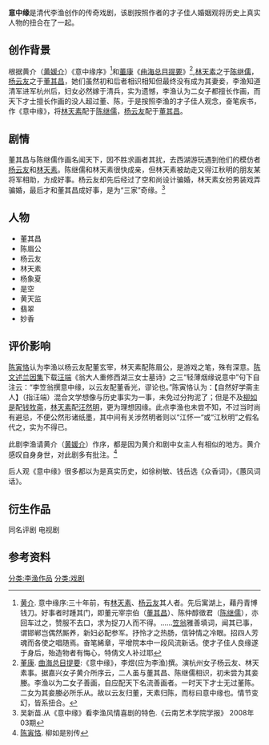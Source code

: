 {{about|清[[李渔|李渔]]戏剧|清代小说，作者不详|新刊意中缘|清[[李玉_(清朝)|李玉]]戏剧|意中缘 (李玉)}}
'''意中缘'''是清代李渔创作的传奇戏剧，该剧按照作者的才子佳人婚姻观将历史上真实人物的扭合在了一起。
==创作背景==
根据黄介（[[黄媛介|黄媛介]]）《意中缘序》<ref>[[黄介|黄介]]. 意中缘序:三十年前，有[[林天素|林天素]]、[[杨云友|杨云友]]其人者。先后寓湖上，藉丹青博钱刀。好事者时踵其门，即董元宰宗伯（[[董其昌|董其昌]]）、陈仲醇徵君（[[陈继儒|陈继儒]]），亦回车过之，赞服不去口，求为捉刀人而不得。……[[李渔|笠翁]]雅善填词，闻其已事，谓邯郸岂偶然厮养，新妇必配参军。抒怜才之热肠，信钟情之冷眼。招四人芳魂而各使之唱随焉。奋笔絺章，平增院本中一段风流新话。使才子佳人良缘遂于身后，殆造物者有悔心，特倩文人补过耶</ref>和[[董康|董康]]《[[曲海总目提要|曲海总目提要]]》<ref>[[董康|董康]]. [[曲海总目提要|曲海总目提要]]:《意中缘》，李煜(应为李渔)撰。演杭州女子杨云友、林天素事。据嘉兴女子黄介所序云，二人虽与董其昌、陈继儒相识，初未尝为其妾媵。李渔以为二女子善画，自应配天下名流善画者。一时天下才士无过董陈。二女为其妾媵必所乐从。故以云友归董，天素归陈，而标曰意中缘也。情节变幻，皆系扭合。</ref>,[[林天素|林天素]]之于[[陈继儒|陈继儒]]，[[杨云友|杨云友]]之于[[董其昌|董其昌]]，她们虽然初和后者相识相知但最终没有成为其妻妾，李渔知道清军进军杭州后，妇女必然嫁于清兵，实为遗憾，李渔认为二女子都擅长作画，而天下才士擅长作画的没人超过董、陈，于是按照李渔的才子佳人观念，奋笔疾书，作《意中缘》，将[[林天素|林天素]]配于[[陈继儒|陈继儒]]，[[杨云友|杨云友]]配于[[董其昌|董其昌]]。
==剧情==
董其昌与陈继儒作画名闻天下，因不胜求画者其扰，去西湖游玩遇到他们的模仿者[[杨云友|杨云友]]和[[林天素|林天素]]。陈继儒和林天素很快成亲，但林天素被劫走又得江秋明的朋友某将军相助，方成好事。杨云友却先后经过了空和尚设计骗婚，林天素女扮男装戏弄骗婚，最后才和董其昌成好事，是为“三家”奇缘。<ref>吴新苗.从《意中缘》看李渔风情喜剧的特色.《云南艺术学院学报》 2008年03期</ref>
==人物==
*董其昌
*陈眉公
*杨云友
*林天素
*杨象夏
*是空
*黄天监
*翡翠
*妙香
==评价影响==
[[陈寅恪|陈寅恪]]认为李渔以杨云友配董玄宰，林天素配陈眉公，是游戏之笔，殊有深意。[[陈文述|陈文述]][[兰因集|兰因集]]下载[[汪端|汪端]]《翁大人重修西湖三女士墓诗》之三“轻薄烟缘说意中”句下自注云：“李笠翁撰意中缘，以云友配董香光，谬论也。”陈寅恪认为：【自然好学斋主人】（指汪端）混合文学想像与历史事实为一事，未免过分拘泥了；但是不及[[柳如是|柳如是]]配[[钱牧斋|钱牧斋]]，[[林天素|林天素]]配[[汪然明|汪然明]]，更为理想因缘。此点李渔也未尝不知，不过当时尚有避忌，不便公然形诸纸墨，其中间有关涉然明者则以“江怀一“或“江秋明”之假名代之，实为不得已。

此剧李渔请黄介（[[黄媛介|黄媛介]]）作序，都是因为黄介和剧中女主人有相似的地方。黄介感叹自身身世，对此剧多有批注。<ref>[[陈寅恪|陈寅恪]]. 柳如是别传</ref>

后人观《意中缘》很多都以为是真实历史，如徐树敏、钱岳选《众香词》，《蕙风词话》。
==衍生作品==
同名评剧
电视剧
==参考资料==
{{reflist}}

[[分类:李渔作品|分类:李渔作品]]
[[分类:戏剧|分类:戏剧]]
　　